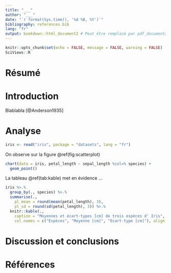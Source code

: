 ```yaml
---
title: "___"
author: "___"
date: "`r format(Sys.time(), '%d %B, %Y')`"
bibliography: references.bib
lang: "fr"
output: bookdown::html_document2 # Peut être remplacé par pdf_document2,...
---
```


```r
knitr::opts_chunk$set(echo = FALSE, message = FALSE, warning = FALSE)
SciViews::R
```

# Résumé {-}

<!--% Un paragraphe ou deux... -->


# Introduction

<!--% Introduisez le sujet, sans oublier de citer [@Anderson1935] -->

Blablabla [@Anderson1935]


# Analyse

<!--% Réalisez vos analyses ici en utilisant la syntace bookdown de renvoi aux figures et tables telle qu'illustrée ci-dessous à l'aide d'une figure et d'une table à partir du jeu de données iris (que vous remplacerez par vos analyses d'ovocytes) -->

```r
iris <- read("iris", package = "datasets", lang = "fr")
```

<!--# Le renvoi vers une figure se fait avec \@ref(fig:label) où label est le nom du chunk -->

On observe sur la figure \@ref(fig:scatterplot)

<!--# La légende d'une figure se place dans l'entête du chunk avec l'argument fig.cap= -->

```r
chart(data = iris, petal_length ~ sepal_length %col=% species) +
  geom_point()
```

<!--# De même, le renvoi vers une table se fait avec \@ref(tab:label) où label est le nom du chunk qui génère la table -->

La tableau \@ref(tab:kable) met en évidence ...

<!--# Pour un tableau formatté avec légende, vous utilisez knitr::kable(..., caption = "ma légende...") -->

```r
iris %>.%
  group_by(., species) %>.%
  summarise(.,
    pl_mean = round(mean(petal_length), 3),
    pl_sd = round(sd(petal_length), 3)) %>.%
  knitr::kable(., 
    caption = "Moyennes et écart-types [cm] de trois espèces d' Iris",
    col.names = c("Espèces", "Moyenne [cm]", "Ecart-type [cm]"), align = "c")
```


# Discussion et conclusions

<!--% Discutez de vos résultats et apportez des conclusions ici en 2 à 3 paragraphes -->


<!--% Ne modifiez, ni n"écrivez rien ci-dessous. Les références seront automatiquement compilée à la fin du document après le titre "Références" -->

# Références {-}
